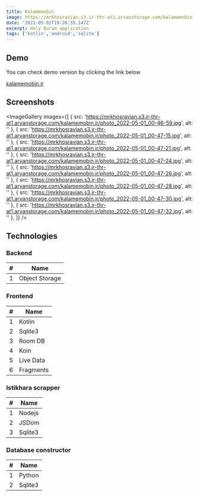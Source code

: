 ```yaml
---
title: Kalamemobin
image: https://mrkhosravian.s3.ir-thr-at1.arvanstorage.com/kalamemobin.ir/photo_2022-05-01_00-46-59.jpg
date: '2022-05-02T19:26:35.147Z'
excerpt: Holy Quran application
tags: ['kotlin','android','sqlite']
---
```




## Demo

You can check demo version by clicking the link below

[kalamemobin.ir](https://kalamemobin.ir)


## Screenshots



<ImageGallery images={[
  {
    src: 'https://mrkhosravian.s3.ir-thr-at1.arvanstorage.com/kalamemobin.ir/photo_2022-05-01_00-46-59.jpg',
    alt: ''
  },
  {
    src: 'https://mrkhosravian.s3.ir-thr-at1.arvanstorage.com/kalamemobin.ir/photo_2022-05-01_00-47-15.jpg',
    alt: ''
  },
  {
    src: 'https://mrkhosravian.s3.ir-thr-at1.arvanstorage.com/kalamemobin.ir/photo_2022-05-01_00-47-21.jpg',
    alt: ''
  },
  {
    src: 'https://mrkhosravian.s3.ir-thr-at1.arvanstorage.com/kalamemobin.ir/photo_2022-05-01_00-47-24.jpg',
    alt: ''
  },
  {
    src: 'https://mrkhosravian.s3.ir-thr-at1.arvanstorage.com/kalamemobin.ir/photo_2022-05-01_00-47-26.jpg',
    alt: ''
  },
  {
    src: 'https://mrkhosravian.s3.ir-thr-at1.arvanstorage.com/kalamemobin.ir/photo_2022-05-01_00-47-28.jpg',
    alt: ''
  },
  {
    src: 'https://mrkhosravian.s3.ir-thr-at1.arvanstorage.com/kalamemobin.ir/photo_2022-05-01_00-47-30.jpg',
    alt: ''
  },
  {
    src: 'https://mrkhosravian.s3.ir-thr-at1.arvanstorage.com/kalamemobin.ir/photo_2022-05-01_00-47-32.jpg',
    alt: ''
  },
]} />



## Technologies

### Backend

|#|Name|
|--|--|
|1|Object Storage|


### Frontend

|#|Name|
|--|--|
|1|Kotlin|
|2|Sqlite3|
|3|Room DB|
|4|Koin|
|5|Live Data|
|6|Fragments|


### Istikhara scrapper

|#|Name|
|--|--|
|1|Nodejs|
|2|JSDom|
|3|Sqlite3|


### Database constructor

|#|Name|
|--|--|
|1|Python|
|2|Sqlite3|